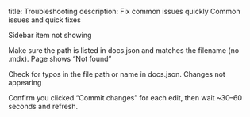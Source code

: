 title: Troubleshooting description: Fix common issues quickly
Common issues and quick fixes

Sidebar item not showing

Make sure the path is listed in docs.json and matches the filename (no .mdx).
Page shows “Not found”

Check for typos in the file path or name in docs.json.
Changes not appearing

Confirm you clicked “Commit changes” for each edit, then wait ~30–60 seconds and refresh.
